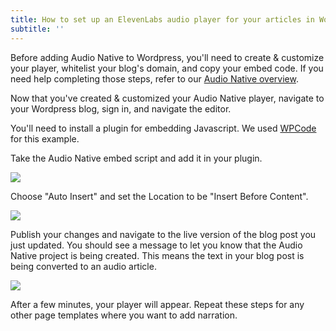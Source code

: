 ```yaml
---
title: How to set up an ElevenLabs audio player for your articles in Wordpress
subtitle: ''
---
```


Before adding Audio Native to Wordpress, you'll need to create & customize your player, whitelist your blog's domain, and copy your embed code. If you need help completing those steps, refer to our [Audio Native overview](https://elevenlabs.io/docs/audio-native/overview).

Now that you've created & customized your Audio Native player, navigate to your Wordpress blog, sign in, and navigate the editor.

You'll need to install a plugin for embedding Javascript. We used [WPCode](https://wpcode.com/) for this example.

Take the Audio Native embed script and add it in your plugin.

<img src="../../product/audio-native/images/wordpress_an_1.webp" />

Choose "Auto Insert" and set the Location to be "Insert Before Content".

<img src="../../product/audio-native/images/wordpress_an_2.webp" />

Publish your changes and navigate to the live version of the blog post you just updated. You should see a message to let you know that the Audio Native project is being created. This means the text in your blog post is being converted to an audio article.

<img src="../../product/audio-native/images/wordpress_an_3.webp" />

After a few minutes, your player will appear. Repeat these steps for any other page templates where you want to add narration.
